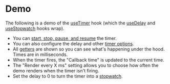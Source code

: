 
<Meta title="Docs/Demo" />

<h1>Demo</h1>

The following is a demo of the [useTimer](https://justinmahar.github.io/react-use-precision-timer/?path=/story/docs-usetimer--docs) hook (which the [useDelay](https://justinmahar.github.io/react-use-precision-timer/?path=/story/docs-usedelay--docs) and [useStopwatch](https://justinmahar.github.io/react-use-precision-timer/?path=/story/docs-usestopwatch--docs) hooks wrap).

- You can [start, stop, pause, and resume](https://justinmahar.github.io/react-use-precision-timer/?path=/story/docs-usetimer--docs#mutators) the timer.
- You can also configure the delay and other [timer options](https://justinmahar.github.io/react-use-precision-timer/?path=/story/docs-usetimer--docs#timeroptions).
- All [getters](https://justinmahar.github.io/react-use-precision-timer/?path=/story/docs-usetimer--docs#getters) are shown so you can see what's happening under the hood. Times are in milliseconds.
- When the timer fires, the "Callback time" is updated to the current time.
- The "Render every X ms" setting allows you to choose how often the demo renders when the timer isn't firing.
- Set the delay to 0 to turn the timer into a [stopwatch](https://justinmahar.github.io/react-use-precision-timer/?path=/story/docs-usestopwatch--docs).

<UseTimerExample />
